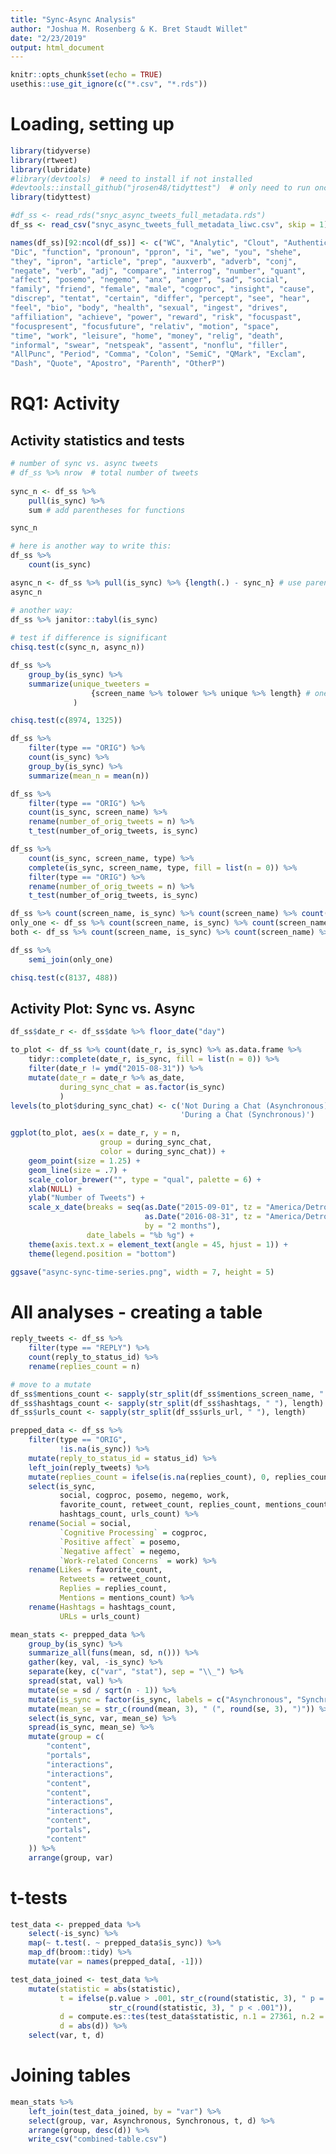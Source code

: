 ```yaml
---
title: "Sync-Async Analysis"
author: "Joshua M. Rosenberg & K. Bret Staudt Willet"
date: "2/23/2019"
output: html_document
---
```


```r
knitr::opts_chunk$set(echo = TRUE)
usethis::use_git_ignore(c("*.csv", "*.rds"))
```

# Loading, setting up

```r
library(tidyverse)
library(rtweet)
library(lubridate)
#library(devtools)  # need to install if not installed
#devtools::install_github("jrosen48/tidyttest")  # only need to run once
library(tidyttest)

#df_ss <- read_rds("snyc_async_tweets_full_metadata.rds")
df_ss <- read_csv("snyc_async_tweets_full_metadata_liwc.csv", skip = 1)

names(df_ss)[92:ncol(df_ss)] <- c("WC", "Analytic", "Clout", "Authentic", "Tone", "WPS", "Sixltr", 
"Dic", "function", "pronoun", "ppron", "i", "we", "you", "shehe", 
"they", "ipron", "article", "prep", "auxverb", "adverb", "conj", 
"negate", "verb", "adj", "compare", "interrog", "number", "quant", 
"affect", "posemo", "negemo", "anx", "anger", "sad", "social", 
"family", "friend", "female", "male", "cogproc", "insight", "cause", 
"discrep", "tentat", "certain", "differ", "percept", "see", "hear", 
"feel", "bio", "body", "health", "sexual", "ingest", "drives", 
"affiliation", "achieve", "power", "reward", "risk", "focuspast", 
"focuspresent", "focusfuture", "relativ", "motion", "space", 
"time", "work", "leisure", "home", "money", "relig", "death", 
"informal", "swear", "netspeak", "assent", "nonflu", "filler", 
"AllPunc", "Period", "Comma", "Colon", "SemiC", "QMark", "Exclam", 
"Dash", "Quote", "Apostro", "Parenth", "OtherP")

```

# RQ1: Activity

## Activity statistics and tests

```r
# number of sync vs. async tweets
# df_ss %>% nrow  # total number of tweets
 
sync_n <- df_ss %>% 
    pull(is_sync) %>%
    sum # add parentheses for functions

sync_n

# here is another way to write this:
df_ss %>% 
    count(is_sync)

async_n <- df_ss %>% pull(is_sync) %>% {length(.) - sync_n} # use parentheses here
async_n

# another way:
df_ss %>% janitor::tabyl(is_sync)
    
# test if difference is significant
chisq.test(c(sync_n, async_n))

df_ss %>% 
    group_by(is_sync) %>% 
    summarize(unique_tweeters =
                  {screen_name %>% tolower %>% unique %>% length} # one way may be to mutate the variable to be formatted the way you need it to before you get to the summarize
              )

chisq.test(c(8974, 1325))

df_ss %>% 
    filter(type == "ORIG") %>% 
    count(is_sync) %>% 
    group_by(is_sync) %>% 
    summarize(mean_n = mean(n))

df_ss %>% 
    filter(type == "ORIG") %>% 
    count(is_sync, screen_name) %>% 
    rename(number_of_orig_tweets = n) %>%  
    t_test(number_of_orig_tweets, is_sync)

df_ss %>% 
    count(is_sync, screen_name, type) %>% 
    complete(is_sync, screen_name, type, fill = list(n = 0)) %>% 
    filter(type == "ORIG") %>% 
    rename(number_of_orig_tweets = n) %>%  
    t_test(number_of_orig_tweets, is_sync)

df_ss %>% count(screen_name, is_sync) %>% count(screen_name) %>% count(n) 
only_one <- df_ss %>% count(screen_name, is_sync) %>% count(screen_name) %>% filter(n == 1)
both <- df_ss %>% count(screen_name, is_sync) %>% count(screen_name) %>% filter(n == 2)

df_ss %>% 
    semi_join(only_one)

chisq.test(c(8137, 488))
```

## Activity Plot: Sync vs. Async

```r
df_ss$date_r <- df_ss$date %>% floor_date("day")

to_plot <- df_ss %>% count(date_r, is_sync) %>% as.data.frame %>%
    tidyr::complete(date_r, is_sync, fill = list(n = 0)) %>%
    filter(date_r != ymd("2015-08-31")) %>%
    mutate(date_r = date_r %>% as_date,
           during_sync_chat = as.factor(is_sync)
           ) 
levels(to_plot$during_sync_chat) <- c('Not During a Chat (Asynchronous)',
                                      'During a Chat (Synchronous)')

ggplot(to_plot, aes(x = date_r, y = n,
                    group = during_sync_chat,
                    color = during_sync_chat)) +
    geom_point(size = 1.25) +
    geom_line(size = .7) +
    scale_color_brewer("", type = "qual", palette = 6) +
    xlab(NULL) +
    ylab("Number of Tweets") +
    scale_x_date(breaks = seq(as.Date("2015-09-01", tz = "America/Detroit"),
                              as.Date("2016-08-31", tz = "America/Detroit"),
                              by = "2 months"),
                 date_labels = "%b %g") +
    theme(axis.text.x = element_text(angle = 45, hjust = 1)) +
    theme(legend.position = "bottom")

ggsave("async-sync-time-series.png", width = 7, height = 5)
```

# All analyses - creating a table

```r
reply_tweets <- df_ss %>% 
    filter(type == "REPLY") %>% 
    count(reply_to_status_id) %>% 
    rename(replies_count = n)

# move to a mutate
df_ss$mentions_count <- sapply(str_split(df_ss$mentions_screen_name, " "), length) 
df_ss$hashtags_count <- sapply(str_split(df_ss$hashtags, " "), length)
df_ss$urls_count <- sapply(str_split(df_ss$urls_url, " "), length)

prepped_data <- df_ss %>% 
    filter(type == "ORIG",
           !is.na(is_sync)) %>% 
    mutate(reply_to_status_id = status_id) %>% 
    left_join(reply_tweets) %>% 
    mutate(replies_count = ifelse(is.na(replies_count), 0, replies_count)) %>% 
    select(is_sync,
           social, cogproc, posemo, negemo, work,
           favorite_count, retweet_count, replies_count, mentions_count,
           hashtags_count, urls_count) %>% 
    rename(Social = social,
           `Cognitive Processing` = cogproc,
           `Positive affect` = posemo,
           `Negative affect` = negemo,
           `Work-related Concerns` = work) %>% 
    rename(Likes = favorite_count,
           Retweets = retweet_count,
           Replies = replies_count,
           Mentions = mentions_count) %>% 
    rename(Hashtags = hashtags_count,
           URLs = urls_count)

mean_stats <- prepped_data %>% 
    group_by(is_sync) %>% 
    summarize_all(funs(mean, sd, n())) %>% 
    gather(key, val, -is_sync) %>% 
    separate(key, c("var", "stat"), sep = "\\_") %>% 
    spread(stat, val) %>% 
    mutate(se = sd / sqrt(n - 1)) %>% 
    mutate(is_sync = factor(is_sync, labels = c("Asynchronous", "Synchronous"))) %>% 
    mutate(mean_se = str_c(round(mean, 3), " (", round(se, 3), ")")) %>% 
    select(is_sync, var, mean_se) %>% 
    spread(is_sync, mean_se) %>% 
    mutate(group = c(
        "content",
        "portals",
        "interactions",
        "interactions",
        "content",
        "content",
        "interactions",
        "interactions", 
        "content", 
        "portals",
        "content"
    )) %>% 
    arrange(group, var)
```

# t-tests

```r
test_data <- prepped_data %>% 
    select(-is_sync) %>% 
    map(~ t.test(. ~ prepped_data$is_sync)) %>% 
    map_df(broom::tidy) %>% 
    mutate(var = names(prepped_data[, -1]))

test_data_joined <- test_data %>% 
    mutate(statistic = abs(statistic), 
           t = ifelse(p.value > .001, str_c(round(statistic, 3), " p = (", round(p.value, 3), ")"),
                      str_c(round(statistic, 3), " p < .001")),
           d = compute.es::tes(test_data$statistic, n.1 = 27361, n.2 = 8744, verbose = F)$d,
           d = abs(d)) %>% 
    select(var, t, d)
```

# Joining tables

```r
mean_stats %>% 
    left_join(test_data_joined, by = "var") %>% 
    select(group, var, Asynchronous, Synchronous, t, d) %>% 
    arrange(group, desc(d)) %>% 
    write_csv("combined-table.csv")
```